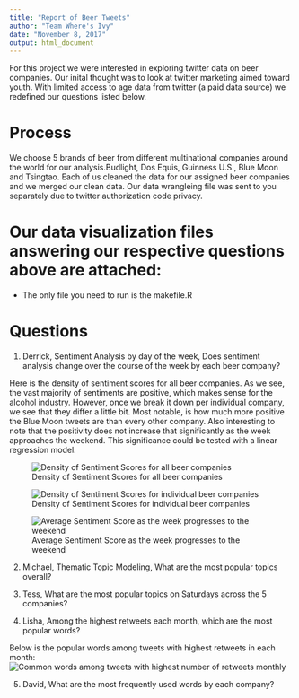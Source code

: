 ```yaml
---
title: "Report of Beer Tweets"
author: "Team Where's Ivy"
date: "November 8, 2017"
output: html_document
---
```


For this project we were interested in exploring twitter data on beer companies. Our inital thought was to look at twitter marketing aimed toward youth. With limited access to age data from twitter (a paid data source) we redefined our questions listed below.

# Process

We choose 5 brands of beer from different multinational companies around the world for our analysis.Budlight, Dos Equis, Guinness U.S., Blue Moon and Tsingtao. Each of us cleaned the data for our assigned beer companies and we merged our clean data. Our data wrangleing file was sent to you separately due to twitter authorization code privacy.

# Our data visualization files answering our respective questions above are attached:

* The only file you need to run is the makefile.R

# Questions

1. Derrick, Sentiment Analysis by day of the week, Does sentiment analysis change over the course of the week by each beer company?

Here is the density of sentiment scores for all beer companies. As we see, the vast majority of sentiments are positive, which makes sense for the alcohol industry. However, once we break it down per individual company, we see that they differ a little bit. Most notable, is how much more positive the Blue Moon tweets are than every other company. Also interesting to note that the positivity does not increase that significantly as the week approaches the weekend. This significance could be tested with a linear regression model.

![Density of Sentiment Scores for all beer companies](png('graph/SentHist.png'))

![Density of Sentiment Scores for individual beer companies](png('graph/SentHistIndividual.png'))

![Average Sentiment Score as the week progresses to the weekend](png('graph/SentWeekday.png'))


2. Michael, Thematic Topic Modeling, What are the most popular topics overall? 




3. Tess, What are the most popular topics on Saturdays across the 5 companies? 


4. Lisha, Among the highest retweets each month, which are the most popular words? 

Below is the popular words among tweets with highest retweets in each month:
![Common words among tweets with highest number of retweets monthly](graph/plot.png)


5. David, What are the most frequently used words by each company?







